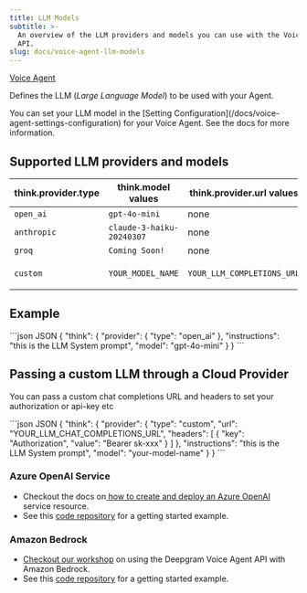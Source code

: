 ```yaml
---
title: LLM Models
subtitle: >-
  An overview of the LLM providers and models you can use with the Voice Agent
  API.
slug: docs/voice-agent-llm-models
---
```



[Voice Agent](/docs/voice-agent)

Defines the LLM (*Large Language Model*) to be used with your Agent.

<Info>
  You can set your LLM model in the [Setting Configuration](/docs/voice-agent-settings-configuration) for your Voice Agent. See the docs for more information.
</Info>

## Supported LLM providers and models

| think.provider.type | think.model values        | think.provider.url values  | think.provider.headers values                   |
| ------------------- | ------------------------- | -------------------------- | ----------------------------------------------- |
| `open_ai`           | `gpt-4o-mini`             | none                       | none                                            |
| `anthropic`         | `claude-3-haiku-20240307` | none                       | none                                            |
| `groq`              | `Coming Soon!`            | none                       | none                                            |
| `custom`            | `YOUR_MODEL_NAME`         | `YOUR_LLM_COMPLETIONS_URL` | `Array of Headers to pass with your auth token` |

## Example

<CodeGroup>
  ```json JSON
  {
    "think": {
      "provider": {
        "type": "open_ai"
      },
      "instructions": "this is the LLM System prompt",
      "model": "gpt-4o-mini"
    }
  }
  ```
</CodeGroup>

## Passing a custom LLM through a Cloud Provider

You can pass a custom chat completions URL and headers to set your authorization or api-key etc

<CodeGroup>
  ```json JSON
  {
    "think": {
      "provider": {
        "type": "custom",
        "url": "YOUR_LLM_CHAT_COMPLETIONS_URL",
        "headers": [
          {
            "key": "Authorization",
            "value": "Bearer sk-xxx"
          }
        ]
      },
      "instructions": "this is the LLM System prompt",
      "model": "your-model-name"
    }
  }
  ```
</CodeGroup>

### Azure OpenAI Service

* Checkout the docs on[ how to create and deploy an Azure OpenAI](https://learn.microsoft.com/en-us/azure/ai-services/openai/how-to/create-resource?pivots=web-portal) service resource.
* See this [code repository](https://github.com/deepgram-devs/voice-agent-azure-open-ai-services) for a getting started example.

### Amazon Bedrock

* [Checkout our workshop](https://catalog.us-east-1.prod.workshops.aws/workshops/318f009b-6147-46b2-a86c-0e4a52866016/en-US) on using the Deepgram Voice Agent API with Amazon Bedrock.
* See this [code repository](https://github.com/DamienDeepgram/amazon-bedrock-deepgram-voice-agent-client) for a getting started example.
